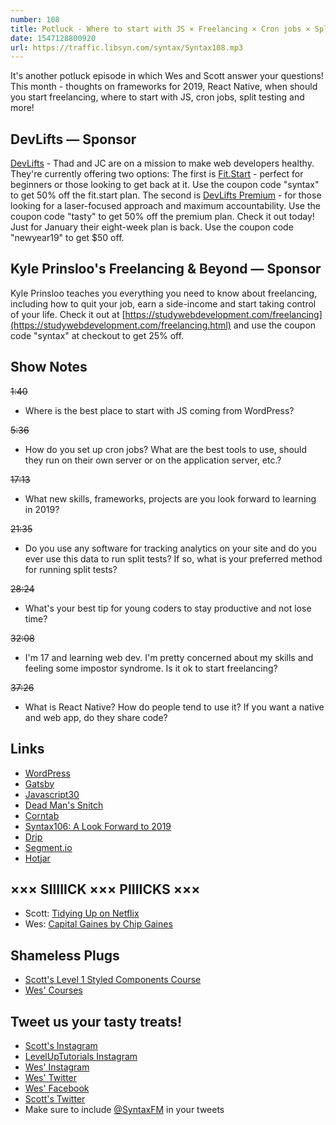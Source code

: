 ```yaml
---
number: 108
title: Potluck - Where to start with JS × Freelancing × Cron jobs × Split testing × Frameworks in 2019 × More
date: 1547128800920
url: https://traffic.libsyn.com/syntax/Syntax108.mp3
---
```


It's another potluck episode in which Wes and Scott answer your questions! This month - thoughts on frameworks for 2019, React Native, when should you start freelancing, where to start with JS, cron jobs, split testing and more!

## DevLifts — Sponsor

[DevLifts](https://devlifts.io/) - Thad and JC are on a mission to make web developers healthy. They're currently offering two options: The first is [Fit.Start](https://devlifts.io/join) - perfect for beginners or those looking to get back at it. 
Use the coupon code "syntax" to get 50% off the fit.start plan. The second is [DevLifts Premium](https://devlifts.io/join) - for those looking for a laser-focused approach and maximum accountability. Use the coupon code "tasty" to get 50% off the premium plan. Check it out today! Just for January their eight-week plan is back. Use the coupon code "newyear19" to get $50 off. 

## Kyle Prinsloo's Freelancing & Beyond — Sponsor

Kyle Prinsloo teaches you everything you need to know about freelancing, including how to quit your job, earn a side-income and start taking control of your life. Check it out at [https://studywebdevelopment.com/freelancing](https://studywebdevelopment.com/freelancing.html) and use the coupon code "syntax" at checkout to get 25% off.

## Show Notes

~~1:40~~

* Where is the best place to start with JS coming from WordPress?

~~5:36~~

* How do you set up cron jobs? What are the best tools to use, should they run on their own server or on the application server, etc.?

~~17:13~~

* What new skills, frameworks, projects are you look forward to learning in 2019?

~~21:35~~

* Do you use any software for tracking analytics on your site and do you ever use this data to run split tests? If so, what is your preferred method for running split tests?

~~28:24~~

* What's your best tip for young coders to stay productive and not lose time?

~~32:08~~

* I'm 17 and learning web dev. I'm pretty concerned about my skills and feeling some impostor syndrome. Is it ok to start freelancing?

~~37:26~~

* What is React Native? How do people tend to use it? If you want a native and web app, do they share code?

## Links
* [WordPress](https://wordpress.org/)
* [Gatsby](https://www.gatsbyjs.org/)
* [Javascript30](https://javascript30.com/)
* [Dead Man's Snitch](https://deadmanssnitch.com/)
* [Corntab](http://corntab.com/)
* [Syntax106: A Look Forward to 2019](https://syntax.fm/show/106/a-look-forward-to-2019)
* [Drip](https://www.drip.com/)
* [Segment.io](https://segment.com/)
* [Hotjar](https://www.hotjar.com/)


## ××× SIIIIICK ××× PIIIICKS ×××

* Scott: [Tidying Up on Netflix](https://www.netflix.com/title/80209379)
* Wes: [Capital Gaines by Chip Gaines](https://www.amazon.com/Capital-Gaines-Things-Learned-Stupid/dp/0785216308)

## Shameless Plugs

* [Scott's Level 1 Styled Components Course](https://LevelUpTutorials.com/pro)
* [Wes' Courses](https://www.wesbos.com/courses)

## Tweet us your tasty treats!

* [Scott's Instagram](https://www.instagram.com/stolinski/)
* [LevelUpTutorials Instagram](https://www.instagram.com/LevelUpTutorials/)
* [Wes' Instagram](https://www.instagram.com/wesbos/)
* [Wes' Twitter](https://twitter.com/wesbos)
* [Wes' Facebook](https://www.facebook.com/wesbos.developer)
* [Scott's Twitter](https://twitter.com/stolinski)
* Make sure to include [@SyntaxFM](https://twitter.com/SyntaxFM) in your tweets
